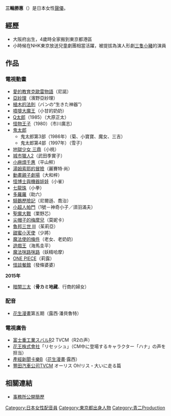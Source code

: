 {{MOSLOW|date=2015-02-02}}
{{noteTA|G1=Anime}}
{{配音員
|名字= 三輪 勝惠
|圖像= 
|尺寸=
|綽號= 
|出身地= {{JPN}} [[大阪府|大阪府]]<br />（[[東京都|東京都]][[港區_(東京都)|港區]]）
|生年= 1943
|生月= 10
|生日= 12
|所屬= [[青二Production|青二Production]]
|活動時期= 1960年－
|代表作= 超人1號／須羽三夫（[[小超人帕門|小超人帕門]]）
}}
{{Japanese|japanese=三輪 勝恵|kana=みわ かつえ|romaji=Miwa Katsue}}
'''三輪勝惠'''（{{bd|1943年|10月12日|catIdx=Miwa Katsue}}）是日本女性[[聲優|聲優]]。

== 經歷 ==
* 大阪府出生，4歲時全家搬到東京都港區
* 小時候在NHK東京放送兒童劇團相當活躍，被提拔為演人形劇[[三隻小豬|三隻小豬]]的演員

== 作品 ==
=== 電視動畫 ===
* [[愛的教育克歐雷物語|愛的教育克歐雷物語]]（尼諾）
* [[亞紗理|亞紗理]]（濱野亞紗理）
* [[植木的法則|植木的法則]]（バンの“生きた神器”）
* [[噴嚏大魔王|噴嚏大魔王]]（小甘的奶奶）
* [[Q太郎|Q太郎]]（1985）（大原正太）
* [[怪物王子|怪物王子]]（1980）（市川廣志）
* [[鬼太郎|鬼太郎]]
** 鬼太郎第3部（1986年）（菊、小寶寶、魔女、三吉）
** 鬼太郎第4部（1997年）（雪子）
* [[地獄少女_三鼎|地獄少女 三鼎]]（小桃）
* [[城市獵人|城市獵人2]]（武田季實子）
* [[小麻煩千惠|小麻煩千惠]]（平山鲆）
* [[湯姆索耶的冒險|湯姆索耶的冒險]]（麗賽特·尚）
* [[動畫親子劇場|動畫親子劇場]]（大和梓）
* [[怪博士與機器娃娃|怪博士與機器娃娃]]（小雀）
* [[七龍珠|七龍珠]]（小拳）
* [[多羅羅|多羅羅]]（助六）
* [[騎鵝歷險記|騎鵝歷險記]]（尼爾遜、喬治）
* [[小超人帕門|小超人帕門]]（1號－神奇小子／須羽滿夫）
* [[聖魔大戰|聖魔大戰]]（栗野芯）
* [[尖帽子的梅摩兒|尖帽子的梅摩兒]]（莫妮卡）
* [[魯邦三世|魯邦三世 III]]（茱莉亞）
* [[甜蜜小天使|甜蜜小天使]]（少將）
* [[魔法使的條件|魔法使的條件]]（老女、老奶奶）
* [[遊戲王|遊戲王]]（海馬圭平）
* [[魔法咪路咪路|魔法咪路咪路]]（妖精哈摩）
* [[ONE_PIECE|ONE PIECE]]（莉露）
* [[怪談餐館|怪談餐館]]（發條婆婆）
'''2015年'''
* [[暗闇三太|暗闇三太]]（'''骨カミ地藏'''、行商的婦女）

=== 配音 ===
* [[花生漫畫|花生漫畫]]第五期（露西·潘貝魯特）

=== 電視廣告 ===
* [[富士重工業|富士重工業]]スバルR2 TVCM（R2の声）
* [[花王株式會社|花王株式會社]]「リセッシュ」（CM中に登場するキャラクター「ハナ」の声を担当）
* [[產經新聞|產經新聞]][[卡樂B|卡樂B]]（[[花生漫畫|花生漫畫]]·露西）
* [[豐田汽車公司|豐田汽車公司]]TVCM オーリス Oh!リス・大いに走る篇 

== 相關連結 ==
* [http://www.aoni.co.jp/actress/ma/miwa-katsue.html 事務所公開簡歷]{{Wayback|url=http://www.aoni.co.jp/actress/ma/miwa-katsue.html |date=20160921185706 }}{{ja}}

{{青二Production}}
{{DEFAULTSORT:Miwa Katsue}}
[[Category:日本女性配音員|Category:日本女性配音員]]
[[Category:東京都出身人物|Category:東京都出身人物]]
[[Category:青二Production|Category:青二Production]]